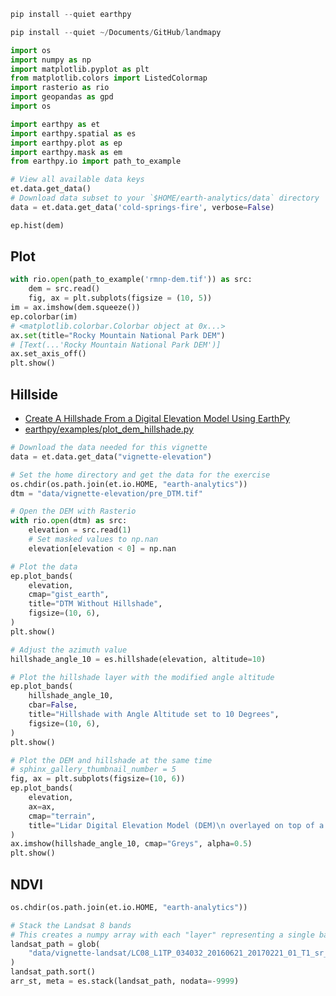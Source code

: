 ```python
pip install --quiet earthpy
```

```python
pip install --quiet ~/Documents/GitHub/landmapy
```

```python
import os
import numpy as np
import matplotlib.pyplot as plt
from matplotlib.colors import ListedColormap
import rasterio as rio
import geopandas as gpd
import os
```

```python
import earthpy as et
import earthpy.spatial as es
import earthpy.plot as ep
import earthpy.mask as em
from earthpy.io import path_to_example
```

```python
# View all available data keys
et.data.get_data()
# Download data subset to your `$HOME/earth-analytics/data` directory
data = et.data.get_data('cold-springs-fire', verbose=False)
```

```python
ep.hist(dem)
```

## Plot

```python
with rio.open(path_to_example('rmnp-dem.tif')) as src:
    dem = src.read()
    fig, ax = plt.subplots(figsize = (10, 5))
im = ax.imshow(dem.squeeze())
ep.colorbar(im)
# <matplotlib.colorbar.Colorbar object at 0x...>
ax.set(title="Rocky Mountain National Park DEM")
# [Text(...'Rocky Mountain National Park DEM')]
ax.set_axis_off()
plt.show()
```

## Hillside

- [Create A Hillshade From a Digital Elevation Model Using EarthPy](https://earthpy.readthedocs.io/en/latest/gallery_vignettes/plot_dem_hillshade.html)
- [earthpy/examples/plot_dem_hillshade.py](https://github.com/earthlab/earthpy/blob/main/examples/plot_dem_hillshade.py)

```python
# Download the data needed for this vignette
data = et.data.get_data("vignette-elevation")
```

```python
# Set the home directory and get the data for the exercise
os.chdir(os.path.join(et.io.HOME, "earth-analytics"))
dtm = "data/vignette-elevation/pre_DTM.tif"

# Open the DEM with Rasterio
with rio.open(dtm) as src:
    elevation = src.read(1)
    # Set masked values to np.nan
    elevation[elevation < 0] = np.nan

# Plot the data
ep.plot_bands(
    elevation,
    cmap="gist_earth",
    title="DTM Without Hillshade",
    figsize=(10, 6),
)
plt.show()
```

```python
# Adjust the azimuth value
hillshade_angle_10 = es.hillshade(elevation, altitude=10)

# Plot the hillshade layer with the modified angle altitude
ep.plot_bands(
    hillshade_angle_10,
    cbar=False,
    title="Hillshade with Angle Altitude set to 10 Degrees",
    figsize=(10, 6),
)
plt.show()
```

```python
# Plot the DEM and hillshade at the same time
# sphinx_gallery_thumbnail_number = 5
fig, ax = plt.subplots(figsize=(10, 6))
ep.plot_bands(
    elevation,
    ax=ax,
    cmap="terrain",
    title="Lidar Digital Elevation Model (DEM)\n overlayed on top of a hillshade",
)
ax.imshow(hillshade_angle_10, cmap="Greys", alpha=0.5)
plt.show()
```

## NDVI

```python
os.chdir(os.path.join(et.io.HOME, "earth-analytics"))

# Stack the Landsat 8 bands
# This creates a numpy array with each "layer" representing a single band
landsat_path = glob(
    "data/vignette-landsat/LC08_L1TP_034032_20160621_20170221_01_T1_sr_band*_crop.tif"
)
landsat_path.sort()
arr_st, meta = es.stack(landsat_path, nodata=-9999)
```